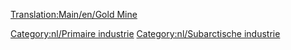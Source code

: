 [[Translation:Main/en/Gold Mine]]{{en/-}}
{{Template:Industrieën/Nl
|image=Goldmine.png
|name=Goudmijn
|climates=[[Main/en/Klimaat/Nl#Subartisch|Subarctisch]]
|accepts=Niets
|produces=[[Main/nl/Goud|Goud]]
|notes=Niet aanwezig in andere [[Main/nl/Klimaat|klimaten]]
}}

{{nl/Navbox Industrieën}}
[[Category:nl/Primaire industrie]]
[[Category:nl/Subarctische industrie]]